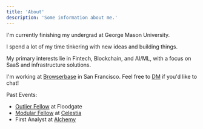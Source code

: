 ```yaml
---
title: 'About'
description: 'Some information about me.'
---
```


I'm currently finishing my undergrad at George Mason University. 

I spend a lot of my time tinkering with new ideas and building things.

My primary interests lie in Fintech, Blockchain, and AI/ML, with a focus on SaaS and infrastructure solutions.

I'm working at [Browserbase](https://www.browserbase.com/) in San Francisco. Feel free to [DM](https://x.com/alexdphan) if you'd like to chat!

Past Events:

- [Outlier Fellow](https://www.outliers.build/) at Floodgate
- [Modular Fellow](https://blog.celestia.org/introducing-modular-fellows/) at [Celestia](https://celestia.org/)
- First Analyst at [Alchemy](https://www.alchemy.com/)